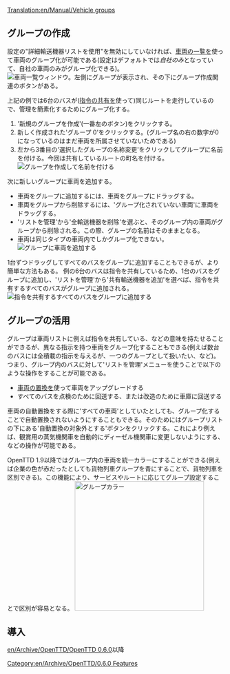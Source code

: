 [[Translation:en/Manual/Vehicle groups]]
{{en/Translation|origin= en/Manual/Vehicle groups
|from  = en
|to    = ja
|Percentage = 0
}}

{{ja/Manual/Tutorial/Navigation}}

== グループの作成 ==
{{en/Note|一つの車両は同時に複数のグループに振り分けることはできない}}
設定の"詳細輸送機器リストを使用"を無効にしていなければ、[[en/Manual/Vehicle lists|車両の一覧]]を使って車両のグループ化が可能である(設定はデフォルトでは''自社のみ''となっていて、自社の車両のみがグループ化できる)。
[[File:en/Manual/Groups-ungrouped.png|none|frame|車両一覧ウィンドウ。左側にグループが表示され、その下にグループ作成関連のボタンがある。]]

上記の例では6台のバスが([[en/Manual/Orders#shared-orders-2|指令の共有]]を使って)同じルートを走行しているので、管理を簡素化するためにグループ化する。

#'新規のグループを作成'(一番左のボタン)をクリックする。
#新しく作成された'グループ 0'をクリックする。(グループ名の右の数字が0になっているのはまだ車両を所属させていないためである)
#左から3番目の'選択したグループの名称変更'をクリックしてグループに名前を付ける。今回は共有しているルートの町名を付ける。<br/>[[File:en/Manual/Groups-newname.png|center|frame|グループを作成して名前を付ける]]

次に新しいグループに車両を追加する。
*車両をグループに追加するには、車両をグループにドラッグする。
*車両をグループから削除するには、'グループ化されていない車両'に車両をドラッグする。
*'リストを管理'から'全輸送機器を削除'を選ぶと、そのグループ内の車両がグループから削除される。この際、グループの名前はそのままとなる。
*車両は同じタイプの車両内でしかグループ化できない。<br/>[[File:en/Manual/Groups-dragbus.png|center|frame|グループに車両を追加する]]

1台ずつドラッグしてすべてのバスをグループに追加することもできるが、より簡単な方法もある。
例の6台のバスは指令を共有しているため、1台のバスをグループに追加し、'リストを管理'から'共有輸送機器を追加'を選べば、指令を共有するすべてのバスがグループに追加される。<br/>[[File:en/Manual/Groups-addshared.png|center|frame|指令を共有するすべてのバスをグループに追加する]]

== グループの活用 ==
グループは車両リストに例えば指令を共有している、などの意味を持たせることができるが、異なる指示を持つ車両をグループ化することもできる(例えば数台のバスには全積載の指示を与えるが、一つのグループとして扱いたい、など)。つまり、グループ内のバスに対して'リストを管理'メニューを使うことで以下のような操作をすることが可能である。
*[[en/Manual/Replace vehicles|車両の置換]]を使って車両をアップグレードする
*すべてのバスを点検のために回送する、または改造のために車庫に回送する

車両の自動置換をする際に'すべての車両'としていたとしても、グループ化することで自動置換されないようにすることもできる。そのためにはグループリストの下にある'自動置換の対象外とする'ボタンをクリックする。これにより例えば、観賞用の蒸気機関車を自動的にディーゼル機関車に変更しないようにする、などの操作が可能である。

OpenTTD 1.9以降ではグループ内の車両を統一カラーにすることができる(例えば企業の色が赤だったとしても貨物列車グループを青にすることで、貨物列車を区別できる)。この機能により、サービスやルートに応じてグループ設定することで区別が容易となる。
[[File:en/Manual/Train liveries.png|right|300px|グループカラー]]


== 導入 ==
[[en/Archive/OpenTTD/OpenTTD 0.6.0]]以降


[[Category:en/Archive/OpenTTD/0.6.0 Features]]